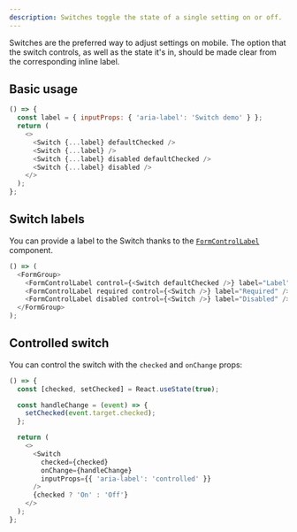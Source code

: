 ```yaml
---
description: Switches toggle the state of a single setting on or off.
---
```



Switches are the preferred way to adjust settings on mobile. The option that the switch controls, as well as the state it's in, should be made clear from the corresponding inline label.

## Basic usage

```js live
() => {
  const label = { inputProps: { 'aria-label': 'Switch demo' } };
  return (
    <>
      <Switch {...label} defaultChecked />
      <Switch {...label} />
      <Switch {...label} disabled defaultChecked />
      <Switch {...label} disabled />
    </>
  );
};
```

## Switch labels

You can provide a label to the Switch thanks to the [`FormControlLabel`](https://bit.cloud/kreftregisteret.designsystem/inputs/form) component.

```js live
() => (
  <FormGroup>
    <FormControlLabel control={<Switch defaultChecked />} label="Label" />
    <FormControlLabel required control={<Switch />} label="Required" />
    <FormControlLabel disabled control={<Switch />} label="Disabled" />
  </FormGroup>
);
```

## Controlled switch

You can control the switch with the `checked` and `onChange` props:

```js live
() => {
  const [checked, setChecked] = React.useState(true);

  const handleChange = (event) => {
    setChecked(event.target.checked);
  };

  return (
    <>
      <Switch
        checked={checked}
        onChange={handleChange}
        inputProps={{ 'aria-label': 'controlled' }}
      />
      {checked ? 'On' : 'Off'}
    </>
  );
};
```
